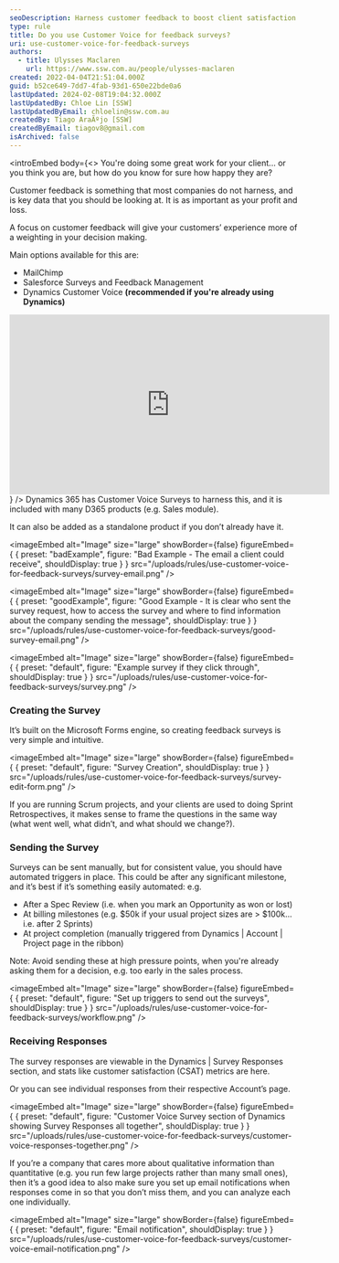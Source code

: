 ```yaml
---
seoDescription: Harness customer feedback to boost client satisfaction and optimize your business processes with Dynamics 365's Customer Voice Surveys.
type: rule
title: Do you use Customer Voice for feedback surveys?
uri: use-customer-voice-for-feedback-surveys
authors:
  - title: Ulysses Maclaren
    url: https://www.ssw.com.au/people/ulysses-maclaren
created: 2022-04-04T21:51:04.000Z
guid: b52ce649-7dd7-4fab-93d1-650e22bde0a6
lastUpdated: 2024-02-08T19:04:32.000Z
lastUpdatedBy: Chloe Lin [SSW]
lastUpdatedByEmail: chloelin@ssw.com.au
createdBy: Tiago AraÃºjo [SSW]
createdByEmail: tiagov8@gmail.com
isArchived: false
---
```


<introEmbed
  body={<>
You're doing some great work for your client... or you think you are, but how do you know for sure how happy they are?

Customer feedback is something that most companies do not harness, and is key data that you should be looking at. It is as important as your profit and loss.

A focus on customer feedback will give your customers’ experience more of a weighting in your decision making.

Main options available for this are:

- MailChimp
- Salesforce Surveys and Feedback Management
- Dynamics Customer Voice **(recommended if you're already using Dynamics)**

<iframe width="560" height="315" src="https://www.youtube.com/embed/sbMReFrVYbs" title="YouTube video player" frameborder="0" allow="accelerometer; autoplay; clipboard-write; encrypted-media; gyroscope; picture-in-picture" allowfullscreen></iframe>
  </>}
/>
Dynamics 365 has Customer Voice Surveys to harness this, and it is included with many D365 products (e.g. Sales module).

It can also be added as a standalone product if you don’t already have it.

<imageEmbed
  alt="Image"
  size="large"
  showBorder={false}
  figureEmbed={ {
    preset: "badExample",
    figure: "Bad Example - The email a client could receive",
    shouldDisplay: true
  } }
  src="/uploads/rules/use-customer-voice-for-feedback-surveys/survey-email.png"
/>

<imageEmbed
  alt="Image"
  size="large"
  showBorder={false}
  figureEmbed={ {
    preset: "goodExample",
    figure: "Good Example - It is clear who sent the survey request, how to access the survey and where to find information about the company sending the message",
    shouldDisplay: true
  } }
  src="/uploads/rules/use-customer-voice-for-feedback-surveys/good-survey-email.png"
/>


<imageEmbed
  alt="Image"
  size="large"
  showBorder={false}
  figureEmbed={ {
    preset: "default",
    figure: "Example survey if they click through",
    shouldDisplay: true
  } }
  src="/uploads/rules/use-customer-voice-for-feedback-surveys/survey.png"
/>

### Creating the Survey

It’s built on the Microsoft Forms engine, so creating feedback surveys is very simple and intuitive.


<imageEmbed
  alt="Image"
  size="large"
  showBorder={false}
  figureEmbed={ {
    preset: "default",
    figure: "Survey Creation",
    shouldDisplay: true
  } }
  src="/uploads/rules/use-customer-voice-for-feedback-surveys/survey-edit-form.png"
/>

If you are running Scrum projects, and your clients are used to doing Sprint Retrospectives, it makes sense to frame the questions in the same way (what went well, what didn’t, and what should we change?).

### Sending the Survey

Surveys can be sent manually, but for consistent value, you should have automated triggers in place. This could be after any significant milestone, and it’s best if it’s something easily automated: e.g.

- After a Spec Review (i.e. when you mark an Opportunity as won or lost)
- At billing milestones (e.g. $50k if your usual project sizes are > $100k... i.e. after 2 Sprints)
- At project completion (manually triggered from Dynamics | Account | Project page in the ribbon)

Note: Avoid sending these at high pressure points, when you're already asking them for a decision, e.g. too early in the sales process.


<imageEmbed
  alt="Image"
  size="large"
  showBorder={false}
  figureEmbed={ {
    preset: "default",
    figure: "Set up triggers to send out the surveys",
    shouldDisplay: true
  } }
  src="/uploads/rules/use-customer-voice-for-feedback-surveys/workflow.png"
/>

### Receiving Responses

The survey responses are viewable in the Dynamics | Survey Responses section, and stats like customer satisfaction (CSAT) metrics are here.

Or you can see individual responses from their respective Account’s page.


<imageEmbed
  alt="Image"
  size="large"
  showBorder={false}
  figureEmbed={ {
    preset: "default",
    figure: "Customer Voice Survey section of Dynamics showing Survey Responses all together",
    shouldDisplay: true
  } }
  src="/uploads/rules/use-customer-voice-for-feedback-surveys/customer-voice-responses-together.png"
/>

If you’re a company that cares more about qualitative information than quantitative (e.g. you run few large projects rather than many small ones), then it’s a good idea to also make sure you set up email notifications when responses come in so that you don’t miss them, and you can analyze each one individually.


<imageEmbed
  alt="Image"
  size="large"
  showBorder={false}
  figureEmbed={ {
    preset: "default",
    figure: "Email notification",
    shouldDisplay: true
  } }
  src="/uploads/rules/use-customer-voice-for-feedback-surveys/customer-voice-email-notification.png"
/>
